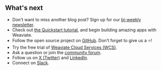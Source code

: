 ## What's next

- Don't want to miss another blog post? Sign up for our [bi-weekly newsletter](https://newsletter.weaviate.io/).
- Check out [the Quickstart tutorial](/developers/weaviate/quickstart), and begin building amazing apps with Weaviate.
- Follow the open source project on [GitHub](https://github.com/weaviate/weaviate). Don’t forget to give us a ⭐️!
- Try the free trial of [Weaviate Cloud Services (WCS)](/developers/wcs/create-instance).
- Ask a question or join the [community forum](https://forum.weaviate.io).
- Follow us on [X (Twitter)](https://twitter.com/weaviate_io) and [LinkedIn](https://www.linkedin.com/company/weaviate-io/).
- Connect on [Slack](https://weaviate.io/slack).



<GiscusBlogPostComment />

